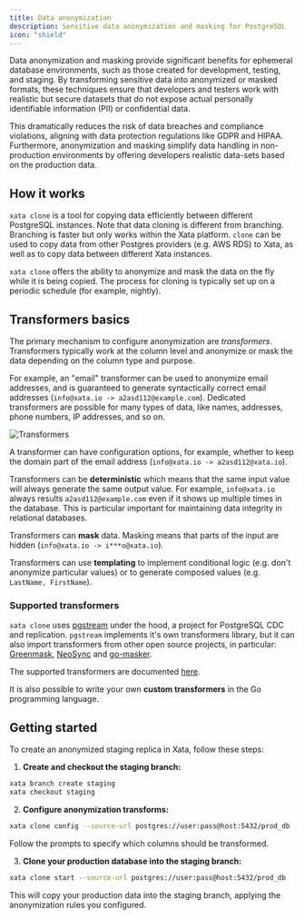 ```yaml
---
title: Data anonymization
description: Sensitive data anonymization and masking for PostgreSQL
icon: "shield"
---
```


Data anonymization and masking provide significant benefits for ephemeral database environments, such as those created for development, testing, and staging. By transforming sensitive data into anonymized or masked formats, these techniques ensure that developers and testers work with realistic but secure datasets that do not expose actual personally identifiable information (PII) or confidential data.

This dramatically reduces the risk of data breaches and compliance violations, aligning with data protection regulations like GDPR and HIPAA. Furthermore, anonymization and masking simplify data handling in non-production environments by offering developers realistic data-sets based on the production data.

## How it works

`xata clone` is a tool for copying data efficiently between different PostgreSQL instances. Note that data cloning is different from branching. Branching is faster but only works within the Xata platform. `clone` can be used to copy data from other Postgres providers (e.g. AWS RDS) to Xata, as well as to copy data between different Xata instances. 

`xata clone` offers the ability to anonymize and mask the data on the fly while it is being copied. The process for cloning is typically set up on a periodic schedule (for example, nightly).

## Transformers basics

The primary mechanism to configure anonymization are _transformers_. Transformers typically work at the column level and anonymize or mask the data depending on the column type and purpose.

For example, an "email" transformer can be used to anonymize email addresses, and is guaranteed to generate syntactically correct email addresses (`info@xata.io -> a2asd112@example.com`). Dedicated transformers are possible for many types of data, like names, addresses, phone numbers, IP addresses, and so on.

![Transformers](assets/images/transformers.png)

A transformer can have configuration options, for example, whether to keep the domain part of the email address (`info@xata.io -> a2asd112@xata.io`).

Transformers can be **deterministic** which means that the same input value will always generate the same output value. For example, `info@xata.io` always results `a2asd112@example.com` even if it shows up multiple times in the database. This is particular important for maintaining data integrity in relational databases.

Transformers can **mask** data. Masking means that parts of the input are hidden (`info@xata.io -> i***o@xata.io`).

Transformers can use **templating** to implement conditional logic (e.g. don't anonymize particular values) or to generate composed values (e.g. `LastName, FirstName`).

### Supported transformers

`xata clone` uses [pgstream](https://github.com/xataio/pgstream) under the hood, a project for PostgreSQL CDC and replication. `pgstream` implements it's own transformers library, but it can also import transformers from other open source projects, in particular: [Greenmask](https://www.greenmask.io/), [NeoSync](https://www.neosync.dev/) and [go-masker](https://github.com/ggwhite/go-masker).

The supported transformers are documented [here](https://github.com/xataio/pgstream/blob/main/docs/README.md#supported-transformers).

It is also possible to write your own **custom transformers** in the Go programming language.

## Getting started

To create an anonymized staging replica in Xata, follow these steps:

1. **Create and checkout the staging branch:**

```bash
xata branch create staging
xata checkout staging
```

2. **Configure anonymization transforms:**

```bash
xata clone config --source-url postgres://user:pass@host:5432/prod_db --mode prompt
```

Follow the prompts to specify which columns should be transformed.

3. **Clone your production database into the staging branch:**

```bash
xata clone start --source-url postgres://user:pass@host:5432/prod_db 
```

This will copy your production data into the staging branch, applying the anonymization rules you configured.